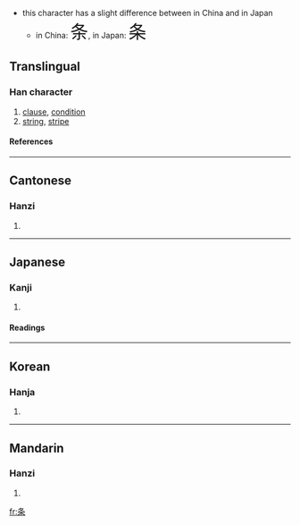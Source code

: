 *this character has a slight difference between in China and in Japan
**in China: <font size="6"><font lang="zh">条</font></font>, in Japan: <font size="6"><font lang="ja">条</font></font>
{{see|條}}

==Translingual==
===Han character===
{{Han char|rn=75|rad=木|as=03|sn=7|four=|canj=竹水木 (HED)}}
# [[clause]], [[condition]]
# [[string]], [[stripe]]
====References====
{{Han ref|kx=0513.011|dkj=14486|hdz=21161.080|uh=6761|ud=26465}}

----
==Cantonese==
===Hanzi===
{{yue-hanzi|jyut=|y=tiu4}}
# {{defn|Cantonese}}

----
==Japanese==
===Kanji===
{{ja-kanji|grade=5|rs=木03}}
# {{defn|Japanese}} 
====Readings====
{{ja-readings|on=[[じょう]] (jō)|kun=[[えだ]] (eda), [[すじ]] (suji)}}

----
==Korean==
===Hanja===
{{ko-hanja|hangeul=조|eumhun=|rv=jo|mr=cho|y=co}}
# {{defn|Korean}}

----
==Mandarin==
===Hanzi===
{{cmn-hanzi|tra=條|pin=[[lài]] (lai4), [[tiáo]] (tiao2)|wg=lai<sup>4</sup>, t'iao<sup>2</sup>}}
# {{defn|Mandarin}}

[[fr:条]]